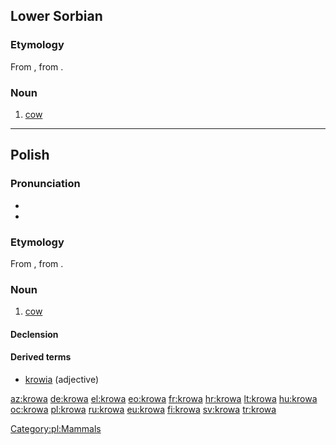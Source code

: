 ==Lower Sorbian==

===Etymology===
From {{proto|Slavic|korva|lang=dsb}}, from {{proto|Indo-European|ḱer-|horn|lang=dsb}}.

===Noun===
{{infl|dsb|noun|g=f}}

# [[cow]]

----

==Polish==

===Pronunciation===
* {{IPA|[ˈkrɔva]|lang=pl}}
* {{audio|Pl-krowa.ogg|Audio}}

===Etymology===
From {{proto|Slavic|korva|lang=pl}}, from {{proto|Indo-European|ḱer-|horn|lang=pl}}.

===Noun===
{{infl|pl|noun|g=f}}

# [[cow]]

====Declension====
{{pl-decl-noun
|krowa|krowy
|krowy|krów
|krowie|krowom
|krowę|krowy
|krową|krowami
|krowie|krowach
|krowo|krowy
}}

====Derived terms====
* [[krowia]] (adjective)

[[Category:pl:Mammals]]

[[az:krowa]]
[[de:krowa]]
[[el:krowa]]
[[eo:krowa]]
[[fr:krowa]]
[[hr:krowa]]
[[lt:krowa]]
[[hu:krowa]]
[[oc:krowa]]
[[pl:krowa]]
[[ru:krowa]]
[[eu:krowa]]
[[fi:krowa]]
[[sv:krowa]]
[[tr:krowa]]